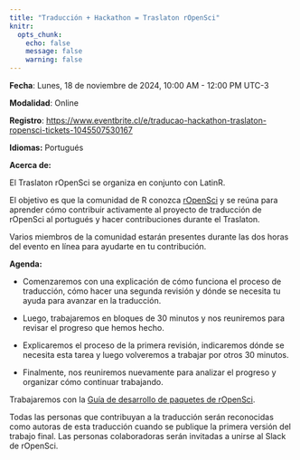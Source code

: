 ```yaml
---
title: "Traducción + Hackathon = Traslaton rOpenSci"
knitr:
  opts_chunk:
    echo: false
    message: false
    warning: false
---
```


**Fecha**: Lunes, 18 de noviembre de 2024, 10:00 AM - 12:00 PM UTC-3

**Modalidad**: Online

**Registro**: <https://www.eventbrite.cl/e/traducao-hackathon-traslaton-ropensci-tickets-1045507530167>

**Idiomas:** Portugués

**Acerca de:**

El Traslaton rOpenSci se organiza en conjunto con LatinR.

El objetivo es que la comunidad de R conozca [rOpenSci](https://ropensci.org/) y se reúna para aprender cómo contribuir activamente al proyecto de traducción de rOpenSci al portugués y hacer contribuciones durante el Traslaton.

Varios miembros de la comunidad estarán presentes durante las dos horas del evento en línea para ayudarte en tu contribución.

**Agenda:**

- Comenzaremos con una explicación de cómo funciona el proceso de traducción, cómo hacer una segunda revisión y dónde se necesita tu ayuda para avanzar en la traducción.

- Luego, trabajaremos en bloques de 30 minutos y nos reuniremos para revisar el progreso que hemos hecho.

- Explicaremos el proceso de la primera revisión, indicaremos dónde se necesita esta tarea y luego volveremos a trabajar por otros 30 minutos.

- Finalmente, nos reuniremos nuevamente para analizar el progreso y organizar cómo continuar trabajando.

Trabajaremos con la [Guía de desarrollo de paquetes de rOpenSci](https://devguide.ropensci.org/).

Todas las personas que contribuyan a la traducción serán reconocidas como autoras de esta traducción cuando se publique la primera versión del trabajo final. Las personas colaboradoras serán invitadas a unirse al Slack de rOpenSci.
